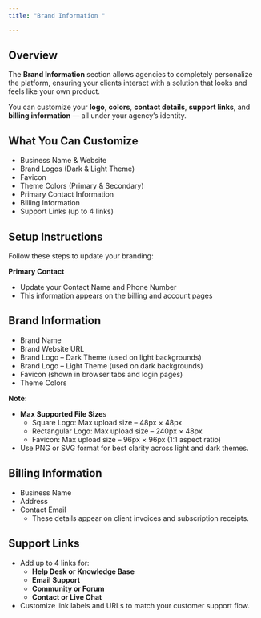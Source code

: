 ```yaml
---
title: "Brand Information "

---
```


## **Overview**

The **Brand Information** section allows agencies to completely personalize the platform, ensuring your clients interact with a solution that looks and feels like your own product.

You can customize your **logo**, **colors**, **contact details**, **support links**, and **billing information** — all under your agency’s identity.

## **What You Can Customize**

- Business Name & Website
- Brand Logos (Dark & Light Theme)
- Favicon
- Theme Colors (Primary & Secondary)
- Primary Contact Information
- Billing Information
- Support Links (up to 4 links)

## **Setup Instructions**

Follow these steps to update your branding:

**Primary Contact**

- Update your Contact Name and Phone Number
- This information appears on the billing and account pages

## **Brand Information**

- Brand Name
- Brand Website URL
- Brand Logo – Dark Theme (used on light backgrounds)
- Brand Logo – Light Theme (used on dark backgrounds)
- Favicon (shown in browser tabs and login pages)
- Theme Colors

**Note:**

- **Max Supported File Size**s
  - Square Logo: Max upload size – 48px × 48px
  - Rectangular Logo: Max upload size – 240px × 48px
  - Favicon: Max upload size – 96px × 96px (1:1 aspect ratio)
- Use PNG or SVG format for best clarity across light and dark themes.

## **Billing Information**

- Business Name
- Address
- Contact Email
  - These details appear on client invoices and subscription receipts.

## **Support Links**

- Add up to 4 links for:
  - **Help Desk or Knowledge Base**
  - **Email Support**
  - **Community or Forum**
  - **Contact or Live Chat**
- Customize link labels and URLs to match your customer support flow.